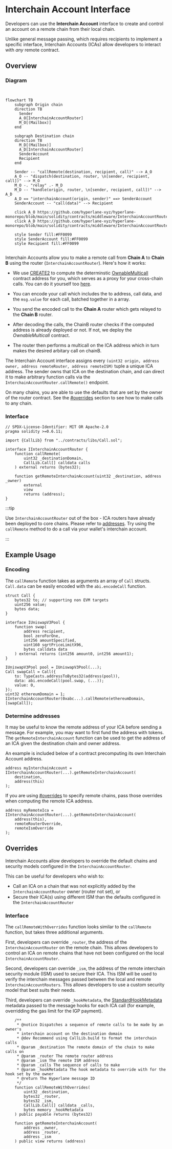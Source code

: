 # Interchain Account Interface

Developers can use the **Interchain Account** interface to create and control an account on a remote chain from their local chain.

Unlike general message passing, which requires recipients to implement a specific interface, Interchain Accounts (ICAs) allow developers to interact with _any_ remote contract.

## Overview

### Diagram

```mermaid


flowchart TB
    subgraph Origin chain
    direction TB
      Sender
      A_O[InterchainAccountRouter]
      M_O[(Mailbox)]
    end

    subgraph Destination chain
    direction TB
      M_D[(Mailbox)]
      A_D[InterchainAccountRouter]
      SenderAccount
      Recipient
    end

    Sender -- "callRemote(destination, recipient, call)" --> A_O
    A_O -- "dispatch(destination, router, \n[sender, recipient, call])" --> M_O
    M_O -. "relay" .- M_D
    M_D -- "handle(origin, router, \n[sender, recipient, call])" --> A_D
    A_D == "interchainAccount(origin, sender)" ==> SenderAccount
    SenderAccount -- "call(data)" --> Recipient

    click A_O https://github.com/hyperlane-xyz/hyperlane-monorepo/blob/main/solidity/contracts/middleware/InterchainAccountRouter.sol
    click A_D https://github.com/hyperlane-xyz/hyperlane-monorepo/blob/main/solidity/contracts/middleware/InterchainAccountRouter.sol

    style Sender fill:#FF0099
    style SenderAccount fill:#FF0099
    style Recipient fill:#FF0099


```

Interchain Accounts allow you to make a remote call from **Chain A** to **Chain B** using the router (`InterchainAccountRouter`). Here's how it works:

- We use [CREATE2](https://docs.openzeppelin.com/cli/2.8/deploying-with-create2) to compute the determinstic [OwnableMulticall](https://github.com/hyperlane-xyz/hyperlane-monorepo/blob/main/solidity/contracts/middleware/libs/OwnableMulticall.sol) contract address for you, which serves as a proxy for your cross-chain calls. You can do it yourself too [here](#computing-addresses).

- You can encode your call which includes the to address, call data, and the `msg.value` for each call, batched together in a array.

- You send the encoded call to the **Chain A** router which gets relayed to the **Chain B** router.

- After decoding the calls, the ChainB router checks if the computed address is already deployed or not. If not, we deploy the _OwnableMulticall_ contract.

- The router then performs a multicall on the ICA address which in turn makes the desired arbitary call on chainB.

The Interchain Account interface assigns every `(uint32 origin, address owner, address remoteRouter, address remoteISM)` tuple a unique ICA address. The sender owns that ICA on the destination chain, and can direct it to make arbitrary function calls via the `InterchainAccountRouter.callRemote()` endpoint.

On many chains, you are able to use the defaults that are set by the owner of the router contract. See the [#overrides](#overrides) section to see how to make calls to any chain.

### Interface

```solidity
// SPDX-License-Identifier: MIT OR Apache-2.0
pragma solidity >=0.6.11;

import {CallLib} from "../contracts/libs/Call.sol";

interface IInterchainAccountRouter {
    function callRemote(
        uint32 _destinationDomain,
        CallLib.Call[] calldata calls
    ) external returns (bytes32);

    function getRemoteInterchainAccount(uint32 _destination, address _owner)
        external
        view
        returns (address);
}

```

:::tip

Use `InterchainAccountRouter` out of the box - ICA routers have already been deployed to core chains. Please refer to [addresses](../contract-addresses.mdx#interchainaccountrouter). Try using the `callRemote` method to do a call via your wallet's interchain account.

:::

## Example Usage

### Encoding

The `callRemote` function takes as arguments an array of `Call` structs. `Call.data` can be easily encoded with the `abi.encodeCall` function.

```solidity
struct Call {
    bytes32 to; // supporting non EVM targets
    uint256 value;
    bytes data;
}

interface IUniswapV3Pool {
    function swap(
        address recipient,
        bool zeroForOne,
        int256 amountSpecified,
        uint160 sqrtPriceLimitX96,
        bytes calldata data
    ) external returns (int256 amount0, int256 amount1);
}

IUniswapV3Pool pool = IUniswapV3Pool(...);
Call swapCall = Call({
    to: TypeCasts.addressToBytes32(address(pool)),
    data: abi.encodeCall(pool.swap, (...));
    value: 0,
});
uint32 ethereumDomain = 1;
IInterchainAccountRouter(0xabc...).callRemote(ethereumDomain, [swapCall]);
```

### Determine addresses

It may be useful to know the remote address of your ICA before sending a message. For example, you may want to first fund the address with tokens. The `getRemoteInterchainAccount` function can be used to get the address of an ICA given the destination chain and owner address.

An example is included below of a contract precomputing its own Interchain Account address.

```solidity
address myInterchainAccount = IInterchainAccountRouter(...).getRemoteInterchainAccount(
    destination,
    address(this)
);
```

If you are using [#overrides](#overrides) to specify remote chains, pass those overrides when computing the remote ICA address.

```solidity
address myRemoteIca = IInterchainAccountRouter(...).getRemoteInterchainAccount(
    address(this),
    remoteRouterOverride,
    remoteIsmOverride
);
```

## Overrides

Interchain Accounts allow developers to override the default chains and security models configured in the `InterchainAccountRouter`.

This can be useful for developers who wish to:

- Call an ICA on a chain that was not explicitly added by the `InterchainAccountRouter` owner (router not set), or
- Secure their ICA(s) using different ISM than the defaults configured in the `InterchainAccountRouter`

### Interface

The `callRemoteWithOverrides` function looks similar to the `callRemote` function, but takes three additional arguments.

First, developers can override `_router`, the address of the `InterchainAccountRouter` on the remote chain. This allows developers to control an ICA on remote chains that have not been configured on the local `InterchainAccountRouter`.

Second, developers can override `_ism`, the address of the remote interchain security module (ISM) used to secure their ICA. This ISM will be used to verify the interchain messages passed between the local and remote `InterchainAccountRouters`. This allows developers to use a custom security model that best suits their needs.

Third, developers can override `_hookMetadata`, the [StandardHookMetadata](../libraries/hookmetadata.mdx) metadata passed to the message hooks for each ICA call (for example, overridding the gas limit for the IGP payment).

```solidity
    /**
     * @notice Dispatches a sequence of remote calls to be made by an owner's
     * interchain account on the destination domain
     * @dev Recommend using CallLib.build to format the interchain calls
     * @param _destination The remote domain of the chain to make calls on
     * @param _router The remote router address
     * @param _ism The remote ISM address
     * @param _calls The sequence of calls to make
     * @param _hookMetadata The hook metadata to override with for the hook set by the owner
     * @return The Hyperlane message ID
     */
    function callRemoteWithOverrides(
        uint32 _destination,
        bytes32 _router,
        bytes32 _ism,
        CallLib.Call[] calldata _calls,
        bytes memory _hookMetadata
    ) public payable returns (bytes32)

    function getRemoteInterchainAccount(
        address _owner,
        address _router,
        address _ism
    ) public view returns (address)
```
